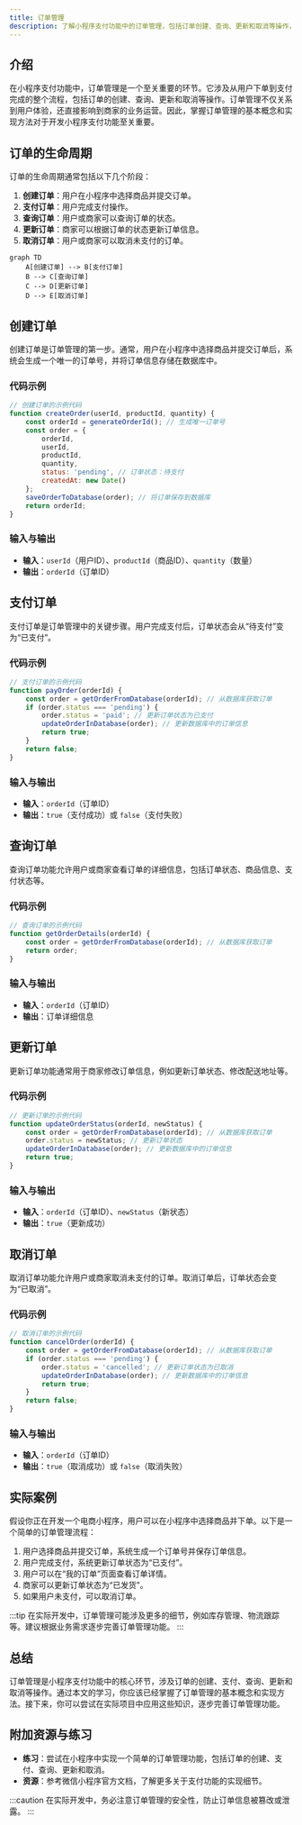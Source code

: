 ```yaml
---
title: 订单管理
description: 了解小程序支付功能中的订单管理，包括订单创建、查询、更新和取消等操作，帮助初学者掌握订单管理的核心概念和实现方法。
---
```


## 介绍

在小程序支付功能中，订单管理是一个至关重要的环节。它涉及从用户下单到支付完成的整个流程，包括订单的创建、查询、更新和取消等操作。订单管理不仅关系到用户体验，还直接影响到商家的业务运营。因此，掌握订单管理的基本概念和实现方法对于开发小程序支付功能至关重要。

## 订单的生命周期

订单的生命周期通常包括以下几个阶段：

1. **创建订单**：用户在小程序中选择商品并提交订单。
2. **支付订单**：用户完成支付操作。
3. **查询订单**：用户或商家可以查询订单的状态。
4. **更新订单**：商家可以根据订单的状态更新订单信息。
5. **取消订单**：用户或商家可以取消未支付的订单。

```mermaid
graph TD
    A[创建订单] --> B[支付订单]
    B --> C[查询订单]
    C --> D[更新订单]
    D --> E[取消订单]
```

## 创建订单

创建订单是订单管理的第一步。通常，用户在小程序中选择商品并提交订单后，系统会生成一个唯一的订单号，并将订单信息存储在数据库中。

### 代码示例

```javascript
// 创建订单的示例代码
function createOrder(userId, productId, quantity) {
    const orderId = generateOrderId(); // 生成唯一订单号
    const order = {
        orderId,
        userId,
        productId,
        quantity,
        status: 'pending', // 订单状态：待支付
        createdAt: new Date()
    };
    saveOrderToDatabase(order); // 将订单保存到数据库
    return orderId;
}
```

### 输入与输出

- **输入**：`userId`（用户ID）、`productId`（商品ID）、`quantity`（数量）
- **输出**：`orderId`（订单ID）

## 支付订单

支付订单是订单管理中的关键步骤。用户完成支付后，订单状态会从“待支付”变为“已支付”。

### 代码示例

```javascript
// 支付订单的示例代码
function payOrder(orderId) {
    const order = getOrderFromDatabase(orderId); // 从数据库获取订单
    if (order.status === 'pending') {
        order.status = 'paid'; // 更新订单状态为已支付
        updateOrderInDatabase(order); // 更新数据库中的订单信息
        return true;
    }
    return false;
}
```

### 输入与输出

- **输入**：`orderId`（订单ID）
- **输出**：`true`（支付成功）或 `false`（支付失败）

## 查询订单

查询订单功能允许用户或商家查看订单的详细信息，包括订单状态、商品信息、支付状态等。

### 代码示例

```javascript
// 查询订单的示例代码
function getOrderDetails(orderId) {
    const order = getOrderFromDatabase(orderId); // 从数据库获取订单
    return order;
}
```

### 输入与输出

- **输入**：`orderId`（订单ID）
- **输出**：订单详细信息

## 更新订单

更新订单功能通常用于商家修改订单信息，例如更新订单状态、修改配送地址等。

### 代码示例

```javascript
// 更新订单的示例代码
function updateOrderStatus(orderId, newStatus) {
    const order = getOrderFromDatabase(orderId); // 从数据库获取订单
    order.status = newStatus; // 更新订单状态
    updateOrderInDatabase(order); // 更新数据库中的订单信息
    return true;
}
```

### 输入与输出

- **输入**：`orderId`（订单ID）、`newStatus`（新状态）
- **输出**：`true`（更新成功）

## 取消订单

取消订单功能允许用户或商家取消未支付的订单。取消订单后，订单状态会变为“已取消”。

### 代码示例

```javascript
// 取消订单的示例代码
function cancelOrder(orderId) {
    const order = getOrderFromDatabase(orderId); // 从数据库获取订单
    if (order.status === 'pending') {
        order.status = 'cancelled'; // 更新订单状态为已取消
        updateOrderInDatabase(order); // 更新数据库中的订单信息
        return true;
    }
    return false;
}
```

### 输入与输出

- **输入**：`orderId`（订单ID）
- **输出**：`true`（取消成功）或 `false`（取消失败）

## 实际案例

假设你正在开发一个电商小程序，用户可以在小程序中选择商品并下单。以下是一个简单的订单管理流程：

1. 用户选择商品并提交订单，系统生成一个订单号并保存订单信息。
2. 用户完成支付，系统更新订单状态为“已支付”。
3. 用户可以在“我的订单”页面查看订单详情。
4. 商家可以更新订单状态为“已发货”。
5. 如果用户未支付，可以取消订单。

:::tip
在实际开发中，订单管理可能涉及更多的细节，例如库存管理、物流跟踪等。建议根据业务需求逐步完善订单管理功能。
:::

## 总结

订单管理是小程序支付功能中的核心环节，涉及订单的创建、支付、查询、更新和取消等操作。通过本文的学习，你应该已经掌握了订单管理的基本概念和实现方法。接下来，你可以尝试在实际项目中应用这些知识，逐步完善订单管理功能。

## 附加资源与练习

- **练习**：尝试在小程序中实现一个简单的订单管理功能，包括订单的创建、支付、查询、更新和取消。
- **资源**：参考微信小程序官方文档，了解更多关于支付功能的实现细节。

:::caution
在实际开发中，务必注意订单管理的安全性，防止订单信息被篡改或泄露。
:::